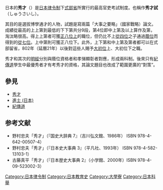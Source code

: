 日本的'''秀才'''（{{jpn|j=秀才|hg=しゅうさい}}）是[[日本|日本]][[律令制|律令制]]下[[式部省|式部省]]所實行的最高官吏考試制度。也稱作'''秀才試'''（しゅうさいし）。

其目的是選拔博學通才的人物，試題是寫兩篇「大事之要略」（國家戰略）論文。成績從最高的上上第到最低的下下第共分9段，第4位即中上第及以上算作及第，淘汰略很高。得上上第者可獲[[正八位|正八位上]]的職位，但仍比不上[[從四位|從四位]]之子通過[[蔭位|蔭位]]而得到的[[從七位|從七位]]。上中第則可獲正八位下。此外，上下第和中上第及第者都可以在式部留省，802年（延曆21年）以後對這些人賜予[[大初位|大初位]]上、大初位下之職。

秀才和其次的[[明經|明經]]分別與蔭位資格者和孝悌顯彰者對應，形成兩科制。後來只有[[紀傳道|紀傳道]]學生中最優秀者才有考秀才的資格，其論文題目也改成了範圍更廣的“對策”。

== 參見==
*[[秀才|秀才]]
*[[進士_(日本)|進士 (日本)]]
*[[紀傳道|紀傳道]]

== 参考文献 ==
{{refbegin}}
*野村忠夫「秀才」（『国史大辞典 7』（吉川弘文館、1986年） ISBN 978-4-642-00507-4）
*野村忠夫「秀才」（『日本史大事典 3』（平凡社、1993年） ISBN 978-4-582-13103-1）
*古藤真平「秀才」（『日本歴史大事典 2』（小学館、2000年）ISBN 978-4-09-523002-3）
{{refend}}

{{japanese-history-stub}}

[[Category:日本律令制|Category:日本律令制]]
[[Category:日本教育史|Category:日本教育史]]
[[Category:大學寮|Category:大學寮]]
[[Category:日本科舉|Category:日本科舉]]